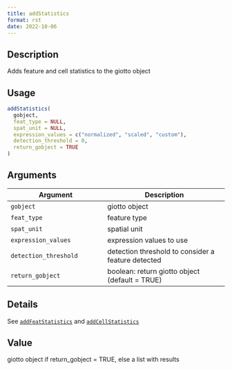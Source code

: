 ```yaml
--- 
title: addStatistics 
format: rst 
date: 2022-10-06 
--- 
```


## Description

Adds feature and cell statistics to the giotto object


## Usage

```r
addStatistics(
  gobject,
  feat_type = NULL,
  spat_unit = NULL,
  expression_values = c("normalized", "scaled", "custom"),
  detection_threshold = 0,
  return_gobject = TRUE
)
```


## Arguments

Argument      |Description
------------- |----------------
`gobject`     |     giotto object
`feat_type`     |     feature type
`spat_unit`     |     spatial unit
`expression_values`     |     expression values to use
`detection_threshold`     |     detection threshold to consider a feature detected
`return_gobject`     |     boolean: return giotto object (default = TRUE)


## Details

See [`addFeatStatistics`](#addfeatstatistics) and [`addCellStatistics`](#addcellstatistics)


## Value

giotto object if return_gobject = TRUE, else a list with results


